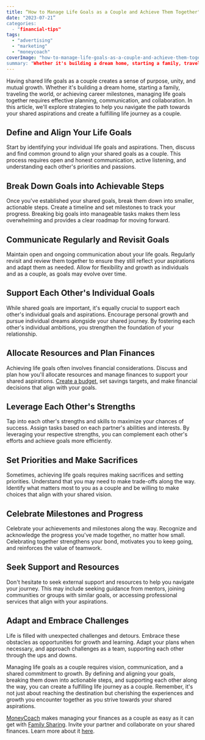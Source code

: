 ```yaml
---
title: “How to Manage Life Goals as a Couple and Achieve Them Together"
date: "2023-07-21”
categories: 
  - "financial-tips"
tags: 
  - "advertising"
  - "marketing"
  - "moneycoach"
coverImage: "how-to-manage-life-goals-as-a-couple-and-achieve-them-together.jpg”
summary: "Whether it's building a dream home, starting a family, traveling the world, or achieving career milestones, managing life goals together requires effective planning, communication, and collaboration."
---
```

Having shared life goals as a couple creates a sense of purpose, unity, and mutual growth. Whether it's building a dream home, starting a family, traveling the world, or achieving career milestones, managing life goals together requires effective planning, communication, and collaboration. In this article, we'll explore strategies to help you navigate the path towards your shared aspirations and create a fulfilling life journey as a couple.

## Define and Align Your Life Goals
Start by identifying your individual life goals and aspirations. Then, discuss and find common ground to align your shared goals as a couple. This process requires open and honest communication, active listening, and understanding each other's priorities and passions.

## Break Down Goals into Achievable Steps
Once you've established your shared goals, break them down into smaller, actionable steps. Create a timeline and set milestones to track your progress. Breaking big goals into manageable tasks makes them less overwhelming and provides a clear roadmap for moving forward.

## Communicate Regularly and Revisit Goals
Maintain open and ongoing communication about your life goals. Regularly revisit and review them together to ensure they still reflect your aspirations and adapt them as needed. Allow for flexibility and growth as individuals and as a couple, as goals may evolve over time.

## Support Each Other's Individual Goals
While shared goals are important, it's equally crucial to support each other's individual goals and aspirations. Encourage personal growth and pursue individual dreams alongside your shared journey. By fostering each other's individual ambitions, you strengthen the foundation of your relationship.

## Allocate Resources and Plan Finances
Achieving life goals often involves financial considerations. Discuss and plan how you'll allocate resources and manage finances to support your shared aspirations. [Create a budget](/guides/getting-started-how-to-create-a-budget), set savings targets, and make financial decisions that align with your goals.

## Leverage Each Other's Strengths
Tap into each other's strengths and skills to maximize your chances of success. Assign tasks based on each partner's abilities and interests. By leveraging your respective strengths, you can complement each other's efforts and achieve goals more efficiently.

## Set Priorities and Make Sacrifices
Sometimes, achieving life goals requires making sacrifices and setting priorities. Understand that you may need to make trade-offs along the way. Identify what matters most to you as a couple and be willing to make choices that align with your shared vision.

## Celebrate Milestones and Progress
Celebrate your achievements and milestones along the way. Recognize and acknowledge the progress you've made together, no matter how small. Celebrating together strengthens your bond, motivates you to keep going, and reinforces the value of teamwork.

## Seek Support and Resources
Don't hesitate to seek external support and resources to help you navigate your journey. This may include seeking guidance from mentors, joining communities or groups with similar goals, or accessing professional services that align with your aspirations.

## Adapt and Embrace Challenges
Life is filled with unexpected challenges and detours. Embrace these obstacles as opportunities for growth and learning. Adapt your plans when necessary, and approach challenges as a team, supporting each other through the ups and downs.

Managing life goals as a couple requires vision, communication, and a shared commitment to growth. By defining and aligning your goals, breaking them down into actionable steps, and supporting each other along the way, you can create a fulfilling life journey as a couple. Remember, it's not just about reaching the destination but cherishing the experiences and growth you encounter together as you strive towards your shared aspirations.

[MoneyCoach](/) makes managing your finances as a couple as easy as it can get with [Family Sharing](/guides/how-to-activate-family-sync). Invite your partner and collaborate on your shared finances. Learn more about it [here](/guides/how-to-share-apple-card-transactions-with-your-partner).